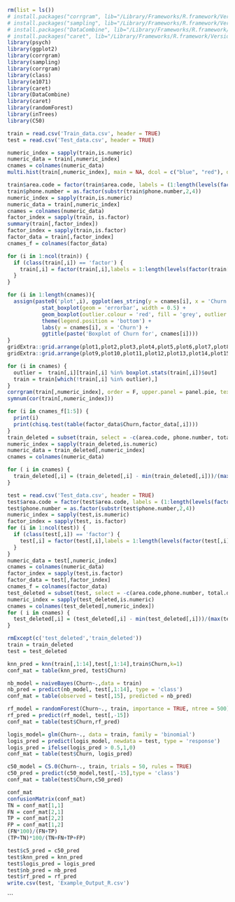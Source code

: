 
```r
rm(list = ls())
# install.packages("corrgram", lib="/Library/Frameworks/R.framework/Versions/3.4/Resources/library")
# install.packages("sampling", lib="/Library/Frameworks/R.framework/Versions/3.4/Resources/library")
# install.packages("DataCombine", lib="/Library/Frameworks/R.framework/Versions/3.4/Resources/library")
# install.packages("caret", lib="/Library/Frameworks/R.framework/Versions/3.4/Resources/library")
library(psych)
library(ggplot2)
library(corrgram)
library(sampling)
library(corrgram)
library(class)
library(e1071)
library(caret)
library(DataCombine)
library(caret)
library(randomForest)
library(inTrees)
library(C50)
```

```r

train = read.csv('Train_data.csv', header = TRUE)
test = read.csv('Test_data.csv', header = TRUE)

numeric_index = sapply(train,is.numeric) 
numeric_data = train[,numeric_index]
cnames = colnames(numeric_data)
multi.hist(train[,numeric_index], main = NA, dcol = c("blue", "red"), dlty = c("solid", "solid"), bcol = "linen")
```

```r
train$area.code = factor(train$area.code, labels = (1:length(levels(factor(train$area.code)))))
train$phone.number = as.factor(substr(train$phone.number,2,4))
numeric_index = sapply(train,is.numeric) 
numeric_data = train[,numeric_index]
cnames = colnames(numeric_data)
factor_index = sapply(train, is.factor)
summary(train[,factor_index])
factor_index = sapply(train,is.factor)
factor_data = train[,factor_index]
cnames_f = colnames(factor_data)
```
```r
for (i in 1:ncol(train)) {
  if (class(train[,i]) == 'factor') {
    train[,i] = factor(train[,i],labels = 1:length(levels(factor(train[,i]))))
  }
}

for (i in 1:length(cnames)){
  assign(paste0('plot',i), ggplot(aes_string(y = cnames[i], x = 'Churn'), data = subset(train)) +
           stat_boxplot(geom = 'errorbar', width = 0.5) +
           geom_boxplot(outlier.colour = 'red', fill = 'grey', outlier.shape = 18, outlier.size = 1, notch = FALSE) +
           theme(legend.position = 'bottom') +
           labs(y = cnames[i], x = 'Churn') +
           ggtitle(paste('Boxplot of Churn for', cnames[i])))
}
gridExtra::grid.arrange(plot1,plot2,plot3,plot4,plot5,plot6,plot7,plot8, ncol = 4)
gridExtra::grid.arrange(plot9,plot10,plot11,plot12,plot13,plot14,plot15,ncol = 4)
```

```r
for (i in cnames) {
  outlier =  train[,i][train[,i] %in% boxplot.stats(train[,i])$out]
  train = train[which(!train[,i] %in% outlier),]
}
corrgram(train[,numeric_index], order = F, upper.panel = panel.pie, text.panel = panel.txt, main = 'CorrelationPlot')
symnum(cor(train[,numeric_index]))

for (i in cnames_f[1:5]) {
  print(i)
  print(chisq.test(table(factor_data$Churn,factor_data[,i])))
}
train_deleted = subset(train, select = -c(area.code, phone.number, total.day.minutes, total.eve.minutes, total.night.minutes, total.intl.minutes))
numeric_index = sapply(train_deleted,is.numeric) 
numeric_data = train_deleted[,numeric_index]
cnames = colnames(numeric_data)

for ( i in cnames) {
  train_deleted[,i] = (train_deleted[,i] - min(train_deleted[,i]))/(max(train_deleted[,i]) - min(train_deleted[,i]))
}

```


```r
test = read.csv('Test_data.csv', header = TRUE)
test$area.code = factor(test$area.code, labels = (1:length(levels(factor(test$area.code)))))
test$phone.number = as.factor(substr(test$phone.number,2,4))
numeric_index = sapply(test,is.numeric)
factor_index = sapply(test, is.factor)
for (i in 1:ncol(test)) {
  if (class(test[,i]) == 'factor') {
    test[,i] = factor(test[,i],labels = 1:length(levels(factor(test[,i]))))
  }
}
numeric_data = test[,numeric_index]
cnames = colnames(numeric_data)
factor_index = sapply(test,is.factor)
factor_data = test[,factor_index]
cnames_f = colnames(factor_data)
test_deleted = subset(test, select = -c(area.code,phone.number, total.day.minutes, total.eve.minutes, total.night.minutes, total.intl.minutes))
numeric_index = sapply(test_deleted,is.numeric)
cnames = colnames(test_deleted[,numeric_index])
for ( i in cnames) {
  test_deleted[,i] = (test_deleted[,i] - min(test_deleted[,i]))/(max(test_deleted[,i]) - min(test_deleted[,i]))
}

```


```r
rmExcept(c('test_deleted','train_deleted'))
train = train_deleted
test = test_deleted

knn_pred = knn(train[,1:14],test[,1:14],train$Churn,k=1)
conf_mat = table(knn_pred, test$Churn)

nb_model = naiveBayes(Churn~.,data = train)
nb_pred = predict(nb_model, test[,1:14], type = 'class')
conf_mat = table(observed = test[,15], predicted = nb_pred)

rf_model = randomForest(Churn~., train, importance = TRUE, ntree = 500)
rf_pred = predict(rf_model, test[,-15])
conf_mat = table(test$Churn,rf_pred)

logis_model= glm(Churn~., data = train, family = 'binomial')
logis_pred = predict(logis_model, newdata = test, type = 'response')
logis_pred = ifelse(logis_pred > 0.5,1,0)
conf_mat = table(test$Churn, logis_pred)

c50_model = C5.0(Churn~., train, trials = 50, rules = TRUE)
c50_pred = predict(c50_model,test[,-15],type = 'class')
conf_mat = table(test$Churn,c50_pred)

conf_mat
confusionMatrix(conf_mat)
TN = conf_mat[1,1]
FN = conf_mat[2,1]
TP = conf_mat[2,2]
FP = conf_mat[1,2]
(FN*100)/(FN+TP)
(TP+TN)*100/(TN+FN+TP+FP)
```


```r

test$c5_pred = c50_pred
test$knn_pred = knn_pred
test$logis_pred = logis_pred
test$nb_pred = nb_pred
test$rf_pred = rf_pred
write.csv(test, 'Example_Output_R.csv')

```
```






